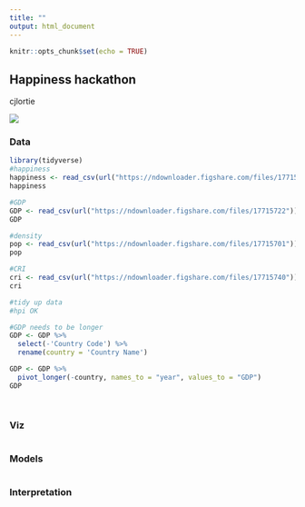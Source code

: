 ```yaml
---
title: ""
output: html_document
---
```


```r
knitr::opts_chunk$set(echo = TRUE)
```

## Happiness hackathon
cjlortie

![](./mr-robot.jpg)  

### Data
```r
library(tidyverse)
#happiness
happiness <- read_csv(url("https://ndownloader.figshare.com/files/17715713"))
happiness

#GDP
GDP <- read_csv(url("https://ndownloader.figshare.com/files/17715722"))
GDP

#density
pop <- read_csv(url("https://ndownloader.figshare.com/files/17715701"))
pop

#CRI
cri <- read_csv(url("https://ndownloader.figshare.com/files/17715740"))
cri

#tidy up data
#hpi OK

#GDP needs to be longer
GDP <- GDP %>%
  select(-'Country Code') %>%
  rename(country = 'Country Name')

GDP <- GDP %>%
  pivot_longer(-country, names_to = "year", values_to = "GDP")
GDP




```


### Viz
```r

```

### Models
```r

```

### Interpretation 


